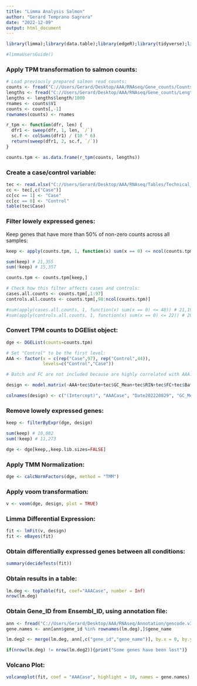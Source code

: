 ```yaml
---
title: "Limma Analysis Salmon"
author: "Gerard Temprano Sagrera"
date: "2022-12-09"
output: html_document
---
```


```r
library(limma);library(data.table);library(edgeR);library(tidyverse);library(openxlsx)
```


```r
#limmaUsersGuide()
```

### Apply TPM transformation to salmon counts:

```r
# Load previously prepared salmon read counts:
counts <- fread("C://Users/Gerard/Desktop/AAA/RNAseq/Gene_counts/Counts.salmon.txt")
lengths <- fread("C://Users/Gerard/Desktop/AAA/RNAseq/Gene_counts/Lengths.txt")
lengths <- lengths$length/1000
rnames <- counts$V1
counts <- counts[,-1]
rownames(counts) <- rnames

r_tpm <- function(dfr, len) {
  dfr1 <- sweep(dfr, 1, len, `/`)
  sc.f <- colSums(dfr1) / (10 ^ 6)
  return(sweep(dfr1, 2, sc.f, `/`))
}

counts.tpm <- as.data.frame(r_tpm(counts, lengths))
```

### Create a case/control variable:

```r
tec <- read.xlsx("C://Users/Gerard/Desktop/AAA/RNAseq/Tables/Technical_CompleteV2.xlsx")
cc <- tec[,c("Case")]
cc[cc == 1] <- "Case"
cc[cc == 0] <- "Control"
table(tec$Case)
```

### Filter lowely expressed genes:

Keep genes that have more than 50% of non-zero counts across all samples:
```r
keep <- apply(counts.tpm, 1, function(x) sum(x == 0) <= ncol(counts.tpm)/2)

sum(keep) # 21,355
sum(!keep) # 15,357

counts.tpm <- counts.tpm[keep,]

# Check how this filter affects cases and controls:
cases.all.counts <- counts.tpm[,1:97]
controls.all.counts <- counts.tpm[,98:ncol(counts.tpm)]

#sum(apply(cases.all.counts, 1, function(x) sum(x == 0) <= 48)) # 21,197
#sum(apply(controls.all.counts, 1, function(x) sum(x == 0) <= 22)) # 20,499
```

### Convert TPM counts to DGElist object:

```r
dge <- DGEList(counts=counts.tpm)

# Set "Control" to be the first level:
AAA <- factor(x = c(rep("Case",97), rep("Control",44)),
              levels=c("Control","Case"))

# Batch and FC are not included because are highly correlated with AAA:

design <- model.matrix(~AAA+tec$Date+tec$GC_Mean+tec$RIN+tec$FC+tec$Batch)

colnames(design) <- c("(Intercept)", "AAACase", "Date202220829", "GC_Mean", "RIN","FC","Plate")
```

### Remove lowely expressed genes:

```r
keep <- filterByExpr(dge, design)

sum(keep) # 10,082
sum(!keep) # 11,273

dge <- dge[keep,,keep.lib.sizes=FALSE]
```

### Apply TMM Normalization:

```r
dge <- calcNormFactors(dge, method = "TMM")
```

### Apply voom transformation:

```r
v <- voom(dge, design, plot = TRUE)
```

### Limma Differential Expression:

```r
fit <- lmFit(v, design)
fit <- eBayes(fit)
```

### Obtain differentially expressed genes between all conditions:

```r
summary(decideTests(fit))
```

### Obtain results in a table:

```r
lm.deg <- topTable(fit, coef="AAACase", number = Inf)
nrow(lm.deg)
```

### Obtain Gene_ID from Ensembl_ID, using annotation file:

```r
ann <- fread("C://Users/Gerard/Desktop/AAA/RNAseq/Annotation/gencode.v34.annotation.fixed.gtf.gz")
gene.names <- ann[ann$gene_id %in% rownames(lm.deg),]$gene_name

lm.deg2 <- merge(lm.deg, ann[,c("gene_id","gene_name")], by.x = 0, by.y = "gene_id")

if(nrow(lm.deg) != nrow(lm.deg2)){print("Some genes have been lost")}
```

### Volcano Plot:

```r
volcanoplot(fit, coef = "AAACase", highlight = 10, names = gene.names)
```






